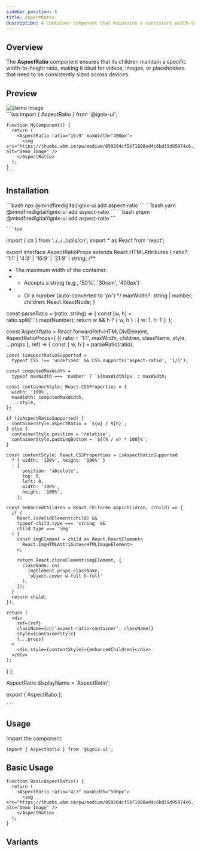 ```yaml
---
sidebar_position: 6
title: AspectRatio
description: A container component that maintains a consistent width-to-height ratio for its children.
---
```



## Overview

The **AspectRatio** component ensures that its children maintain a specific width-to-height ratio, making it ideal for videos, images, or placeholders that need to be consistently sized across devices.

## Preview

<Tabs defaultValue="preview">
  <TabItem value="preview" label="Preview" default>
    <div className="p-4 border rounded-lg flex justify-center">
      <AspectRatio ratio="16:9" maxWidth="400px">
        <img loa src="https://thumbs.wbm.im/pw/medium/859204cf5b71808ed4c6bd19d95974c6.jpg" alt="Demo Image"/>
      </AspectRatio>
    </div>
  </TabItem>
  <TabItem value="code" label="Code">
    ```tsx
    import { AspectRatio } from '@ignix-ui';

    function MyComponent() {
      return (
        <AspectRatio ratio="16:9" maxWidth="400px">
          <img src="https://thumbs.wbm.im/pw/medium/859204cf5b71808ed4c6bd19d95974c6.jpg" alt="Demo Image" />
        </AspectRatio>
      );
    }
    ```
  </TabItem>
</Tabs>

## Installation

<Tabs>
  <TabItem value="npm" label="npm" default>
    ```bash
    npx @mindfiredigital/ignix-ui add aspect-ratio
    ```
  </TabItem>
  <TabItem value="yarn" label="yarn">
    ```bash
    yarn @mindfiredigital/ignix-ui add aspect-ratio
    ```
  </TabItem>
  <TabItem value="pnpm" label="pnpm">
    ```bash
    pnpm @mindfiredigital/ignix-ui add aspect-ratio
    ```
  </TabItem>
  <TabItem value="manual" label="manual" className="max-h-[500px] overflow-y-auto">

    ```tsx
import { cn } from '../../../utils/cn';
import * as React from 'react';

export interface AspectRatioProps extends React.HTMLAttributes<HTMLDivElement> {
  ratio?: '1:1' | '4:3' | '16:9' | '21:9' | string;
  /**
   * The maximum width of the container.
   * - Accepts a string (e.g., '50%', '30rem', '400px')
   * - Or a number (auto-converted to 'px')
   */
  maxWidth?: string | number;
  children: React.ReactNode;
}

const parseRatio = (ratio: string) => {
  const [w, h] = ratio.split(':').map(Number);
  return w && h ? { w, h } : { w: 1, h: 1 };
};

const AspectRatio = React.forwardRef<HTMLDivElement, AspectRatioProps>(
  ({ ratio = '1:1', maxWidth, children, className, style, ...props }, ref) => {
    const { w, h } = parseRatio(ratio);

    const isAspectRatioSupported =
      typeof CSS !== 'undefined' && CSS.supports('aspect-ratio', '1/1');

    const computedMaxWidth =
      typeof maxWidth === 'number' ? `${maxWidth}px` : maxWidth;

    const containerStyle: React.CSSProperties = {
      width: '100%',
      maxWidth: computedMaxWidth,
      ...style,
    };

    if (isAspectRatioSupported) {
      containerStyle.aspectRatio = `${w} / ${h}`;
    } else {
      containerStyle.position = 'relative';
      containerStyle.paddingBottom = `${(h / w) * 100}%`;
    }

    const contentStyle: React.CSSProperties = isAspectRatioSupported
      ? { width: '100%', height: '100%' }
      : {
          position: 'absolute',
          top: 0,
          left: 0,
          width: '100%',
          height: '100%',
        };

    const enhancedChildren = React.Children.map(children, (child) => {
      if (
        React.isValidElement(child) &&
        typeof child.type === 'string' &&
        child.type === 'img'
      ) {
        const imgElement = child as React.ReactElement<
          React.ImgHTMLAttributes<HTMLImageElement>
        >;

        return React.cloneElement(imgElement, {
          className: cn(
            imgElement.props.className,
            'object-cover w-full h-full'
          ),
        });
      }
      return child;
    });

    return (
      <div
        ref={ref}
        className={cn('aspect-ratio-container', className)}
        style={containerStyle}
        {...props}
      >
        <div style={contentStyle}>{enhancedChildren}</div>
      </div>
    );
  }
);

AspectRatio.displayName = 'AspectRatio';

export { AspectRatio };

    ```
  </TabItem>
</Tabs>

## Usage

Import the component:

```tsx
import { AspectRatio } from '@ignix-ui';
```
## Basic Usage

```tsx
function BasicAspectRatio() {
  return (
    <AspectRatio ratio="4:3" maxWidth="500px">
      <img src="https://thumbs.wbm.im/pw/medium/859204cf5b71808ed4c6bd19d95974c6.jpg" alt="Demo Image" />
    </AspectRatio>
  );
}
```

## Variants

<AspectRatioDemo/>
